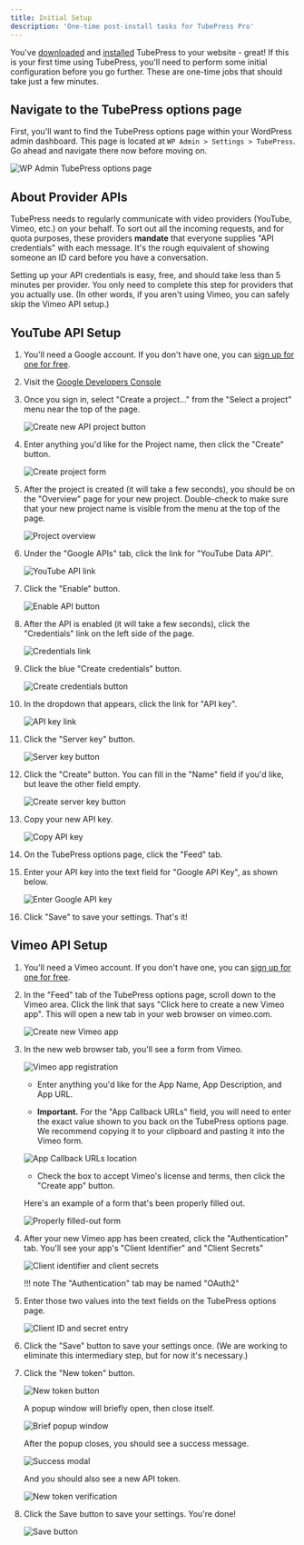 ```yaml
---
title: Initial Setup
description: 'One-time post-install tasks for TubePress Pro'
---
```


You've [downloaded](/docs/page/download) and [installed](/docs/page/installation) TubePress to your website - great! If this is your first time using TubePress, you'll need to perform some initial configuration before you go further. These are one-time jobs that should take just a few minutes.

## Navigate to the TubePress options page

First, you'll want to find the TubePress options page within your WordPress admin dashboard. This page is located at `WP Admin > Settings > TubePress`. Go ahead and navigate there now before moving on.

![WP Admin TubePress options page](http://support.tubepress.com/customer/portal/attachments/465226)

## About Provider APIs

TubePress needs to regularly communicate with video providers (YouTube, Vimeo, etc.) on your behalf. To sort out all the incoming requests, and for quota purposes, these providers **mandate** that everyone supplies "API credentials" with each message. It's the rough equivalent of showing someone an ID card before you have a conversation.

Setting up your API credentials is easy, free, and should take less than 5 minutes per provider. You only need to complete this step for providers that you actually use. (In other words, if you aren't using Vimeo, you can safely skip the Vimeo API setup.)

## YouTube API Setup

1. You'll need a Google account. If you don't have one, you can [sign up for one for free](https://accounts.google.com/signup).

1. Visit the [Google Developers Console](https://console.developers.google.com/)

1. Once you sign in, select "Create a project..." from the "Select a project" menu near the top of the page.

    ![Create new API project button](../img/initial-setup/api-setup-google/01-create-project-button.png)

1. Enter anything you'd like for the Project name, then click the "Create" button.

    ![Create project form](../img/initial-setup/api-setup-google/02-new-project-dialog.png)

1. After the project is created (it will take a few seconds), you should be on the "Overview" page for your new project. Double-check to make sure that your new project name is visible from the menu at the top of the page. 

    ![Project overview](../img/initial-setup/api-setup-google/03-project-overview.png)

1. Under the "Google APIs" tab, click the link for "YouTube Data API".

    ![YouTube API link](../img/initial-setup/api-setup-google/04-yt-data-api-location.png)

1. Click the "Enable" button.

    ![Enable API button](../img/initial-setup/api-setup-google/05-enable-api-button1.png)

1. After the API is enabled (it will take a few seconds), click the "Credentials" link on the left side of the page.

    ![Credentials link](../img/initial-setup/api-setup-google/06-credentials-link-location.png)

1. Click the blue "Create credentials" button.

    ![Create credentials button](../img/initial-setup/api-setup-google/07-add-credentials-button.png)
    
1. In the dropdown that appears, click the link for "API key".

    ![API key link](../img/initial-setup/api-setup-google/08-api-key-link-location.png)

1. Click the "Server key" button. 

    ![Server key button](img/api-setup-google/09-server-key-button.png)
 
1. Click the "Create" button. You can fill in the "Name" field if you'd like, but leave the other field empty. 

    ![Create server key button](img/api-setup-google/10-create-server-key.png)

1. Copy your new API key.

    ![Copy API key](../img/initial-setup/api-setup-google/11-copy-new-api-key.png)
    
1. On the TubePress options page, click the "Feed" tab.

1. Enter your API key into the text field for "Google API Key", as shown below.

    ![Enter Google API key](../img/initial-setup/api-setup-google/12-enter-google-api-key.png)
    
1. Click "Save" to save your settings. That's it!

## Vimeo API Setup

1.  You'll need a Vimeo account. If you don't have one, you can [sign up for one for free](https://vimeo.com/join).  
     
1.  In the "Feed" tab of the TubePress options page, scroll down to the Vimeo area. Click the link that says "Click here to create a new Vimeo app". This will open a new tab in your web browser on vimeo.com.  

    ![Create new Vimeo app](../img/initial-setup/api-setup-vimeo/01-click-here.png)   
     
1.  In the new web browser tab, you'll see a form from Vimeo.

    ![Vimeo app registration](../img/initial-setup/api-setup-vimeo/new-vimeo-app.png)   
     
    * Enter anything you'd like for the App Name, App Description, and App URL.  
         
    * **Important.** For the "App Callback URLs" field, you will need to enter the exact value shown to you back on the TubePress options page. We recommend copying it to your clipboard and pasting it into the Vimeo form.  
    
    ![App Callback URLs location](../img/initial-setup/api-setup-vimeo/02-callback-url.png)   
         
    * Check the box to accept Vimeo's license and terms, then click the "Create app" button.
      
    Here's an example of a form that's been properly filled out.
    
    ![Properly filled-out form](../img/initial-setup/api-setup-vimeo/new-app-screen.png)   
     
1.  After your new Vimeo app has been created, click the "Authentication" tab. You'll see your app's "Client Identifier" and "Client Secrets"
  
    ![Client identifier and client secrets](../img/initial-setup/api-setup-vimeo/authentication-tab.png)   
           
    !!! note
        The "Authentication" tab may be named "OAuth2"
    
1. Enter those two values into the text fields on the TubePress options page.  
    
    ![Client ID and secret entry](../img/initial-setup/api-setup-vimeo/03-client-id-and-secret.png)   
     
1.  Click the "Save" button to save your settings once. (We are working to eliminate this intermediary step, but for now it's necessary.)  

1.  Click the "New token" button.

    ![New token button](../img/initial-setup/api-setup-vimeo/04-new-token-button.png)   
    
    A popup window will briefly open, then close itself.  
    
    ![Brief popup window](../img/initial-setup/api-setup-vimeo/05-popup-window.png)   
    
    After the popup closes, you should see a success message.  
    
    ![Success modal](../img/initial-setup/api-setup-vimeo/06-success-modal.png)   
    
    And you should also see a new API token.  
    
    ![New token verification](../img/initial-setup/api-setup-vimeo/07-new-token-verification.png)    

1.  Click the Save button to save your settings. You're done!  
    
    ![Save button](../img/initial-setup/api-setup-vimeo/08-save-button.png)
